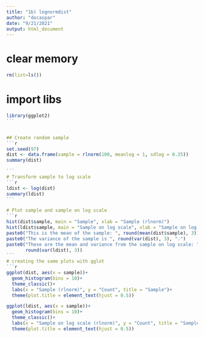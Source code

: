 ```yaml
---
title: "1b) lognormdist"
author: "docaspar"
date: "9/21/2021"
output: html_document
---
```


# clear memory
```r
rm(list=ls())
```

# import libs
````r
library(ggplot2)
```


## Create random sample
```r
set.seed(97)
dist <- data.frame(sample = rlnorm(100, meanlog = 1, sdlog = 0.25))
summary(dist)

```
# Transform sample to log scale
```r
ldist <- log(dist)
summary(ldist)
```

# Plot sample and sample on log scale
```r
hist(dist$sample, main = "Sample", xlab = "Sample (rlnorm)")
hist(ldist$sample, main = "Sample on log scale", xlab = "Sample on log scale (rlnorm)")
paste0("This is the mean of the sample: ", round(mean(dist$sample), 3))
paste0("The variance of the sample is ", round(var(dist), 3), ".")
paste0("These are the mean and variance from the sample on log scale: ", round(mean(ldist$sample), 3), ", ",
       round(var(ldist), 3))
```
# creating the same plots with gglot
```r
ggplot(dist, aes(x = sample))+
  geom_histogram(bins = 10)+
  theme_classic()+
  labs(x = "Sample (rlnorm)", y = "Count", title = "Sample")+
  theme(plot.title = element_text(hjust = 0.5))

ggplot(ldist, aes(x = sample))+
  geom_histogram(bins = 10)+
  theme_classic()+
  labs(x = "Sample on log scale (rlnorm)", y = "Count", title = "Sample on log scale")+
  theme(plot.title = element_text(hjust = 0.5))
````
